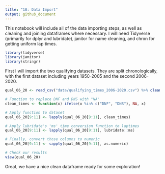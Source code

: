 ```yaml
---
title: "10: Data Import"
output: github_document
---
```


This notebook will include all of the data importing steps, as well as cleaning and joining dataframes where necessary. I will need Tidyverse (primarily for dplyr and lubridate), janitor for name cleaning, and chron for getting uniform lap times. 

```r
library(tidyverse)
library(janitor)
library(stringr)
```

First I will import the two qualifying datasets. They are split chronologically, with the first dataset including years 1950-2005 and the second 2006-2020. 

```r
qual_06_20 <- read_csv("data/qualifying_times_2006-2020.csv") %>% clean_names()
```

```r
# Function to replace DNF and DNS with "NA"
clean_times <- function(x) ifelse(x %in% c("DNF", "DNS"), NA, x)

# Apply function to dataset
qual_06_20[9:11] <- lapply(qual_06_20[9:11], clean_times)

# Apply lubridate's 'ms' time conversion function to laptimes 
qual_06_20[9:11] <- lapply(qual_06_20[9:11], lubridate::ms)

# Finally, convert those columns to numeric
qual_06_20[9:11] <- sapply(qual_06_20[9:11], as.numeric)

# Check our results
view(qual_06_20)
```

Great, we have a nice clean dataframe ready for some exploration!